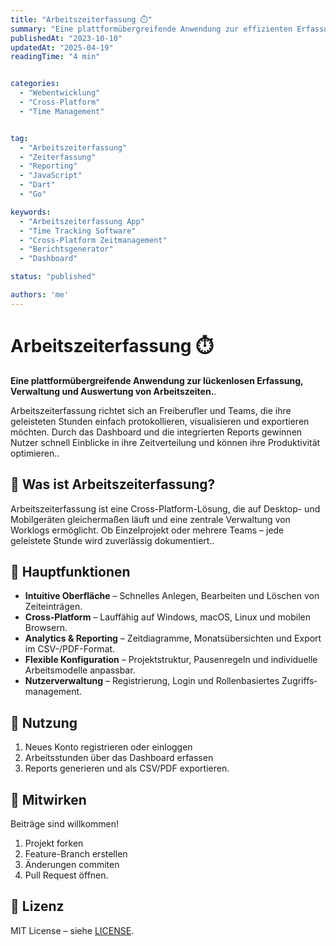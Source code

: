 ```yaml
---
title: "Arbeitszeiterfassung ⏱️"
summary: "Eine plattformübergreifende Anwendung zur effizienten Erfassung und Analyse von Arbeitszeiten mit umfangreichen Reporting-Funktionen."
publishedAt: "2023-10-10"
updatedAt: "2025-04-19"
readingTime: "4 min"


categories:
  - "Webentwicklung"
  - "Cross-Platform"
  - "Time Management"


tag:
  - "Arbeitszeiterfassung"
  - "Zeiterfassung"
  - "Reporting"
  - "JavaScript"
  - "Dart"
  - "Go"

keywords:
  - "Arbeitszeiterfassung App"
  - "Time Tracking Software"
  - "Cross-Platform Zeitmanagement"
  - "Berichtsgenerator"
  - "Dashboard"

status: "published"

authors: 'me'
---
```


# Arbeitszeiterfassung ⏱️

**Eine plattformübergreifende Anwendung zur lückenlosen Erfassung, Verwaltung und Auswertung von Arbeitszeiten.**.

Arbeitszeiterfassung richtet sich an Freiberufler und Teams, die ihre geleisteten Stunden einfach protokollieren, visualisieren und exportieren möchten. Durch das Dashboard und die integrierten Reports gewinnen Nutzer schnell Einblicke in ihre Zeitverteilung und können ihre Produktivität optimieren..

## 🚀 Was ist Arbeitszeiterfassung?

Arbeitszeiterfassung ist eine Cross-Platform-Lösung, die auf Desktop- und Mobilgeräten gleichermaßen läuft und eine zentrale Verwaltung von Worklogs ermöglicht. Ob Einzelprojekt oder mehrere Teams – jede geleistete Stunde wird zuverlässig dokumentiert..

## 🔑 Hauptfunktionen

* **Intuitive Oberfläche** – Schnelles Anlegen, Bearbeiten und Löschen von Zeit­einträgen.
* **Cross-Platform** – Lauffähig auf Windows, macOS, Linux und mobilen Browsern.
* **Analytics & Reporting** – Zeitdiagramme, Monats­übersichten und Export im CSV-/PDF-Format.
* **Flexible Konfiguration** – Projekt­struktur, Pausenregeln und individuelle Arbeitsmodelle anpassbar.
* **Nutzer­verwaltung** – Registrierung, Login und Rollen­basiertes Zugriffs­management.

## 🚀 Nutzung

1. Neues Konto registrieren oder einloggen
2. Arbeitsstunden über das Dashboard erfassen
3. Reports generieren und als CSV/PDF exportieren.

## 🤝 Mitwirken

Beiträge sind willkommen!

1. Projekt forken
2. Feature-Branch erstellen
3. Änderungen commiten
4. Pull Request öffnen.

## 📜 Lizenz

MIT License – siehe [LICENSE](https://github.com/amariwan/Arbeitszeiterfassung/blob/master/LICENSE).


